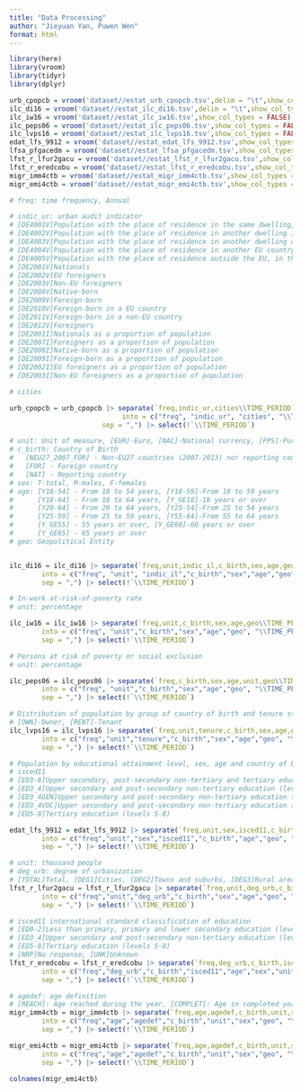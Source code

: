 ```yaml
---
title: "Data Processing"
author: "Jieyuan Yan, Puwen Wen"
format: html
---
```



```r
library(here)
library(vroom)
library(tidyr)
library(dplyr)
```

```r
urb_cpopcb = vroom('dataset//estat_urb_cpopcb.tsv',delim = "\t",show_col_types = FALSE)
ilc_di16 = vroom('dataset//estat_ilc_di16.tsv',delim = "\t",show_col_types = FALSE)
ilc_iw16 = vroom('dataset//estat_ilc_iw16.tsv',show_col_types = FALSE)
ilc_peps06 = vroom('dataset//estat_ilc_peps06.tsv',show_col_types = FALSE)
ilc_lvps16 = vroom('dataset//estat_ilc_lvps16.tsv',show_col_types = FALSE)
edat_lfs_9912 = vroom('dataset//estat_edat_lfs_9912.tsv',show_col_types = FALSE)
lfsa_pfgacedm = vroom('dataset//estat_lfsa_pfgacedm.tsv',show_col_types = FALSE)
lfst_r_lfur2gacu = vroom('dataset//estat_lfst_r_lfur2gacu.tsv',show_col_types = FALSE)
lfst_r_eredcobu = vroom('dataset//estat_lfst_r_eredcobu.tsv',show_col_types = FALSE)
migr_imm4ctb = vroom('dataset//estat_migr_imm4ctb.tsv',show_col_types = FALSE)
migr_emi4ctb = vroom('dataset//estat_migr_emi4ctb.tsv',show_col_types = FALSE)
```


```r

# freq: time frequency, Annual

# indic_ur: urban audit indicator
# [DE4001V]Population with the place of residence in the same dwelling, in the year before
# [DE4002V]Population with the place of residence in another dwelling in the same city/FUA, in the year before
# [DE4003V]Population with the place of residence in another dwelling outside the current city/FUA in the same country, in the year before
# [DE4004V]Population with the place of residence in another EU country, in the year before
# [DE4005V]Population with the place of residence outside the EU, in the year before
# [DE2001V]Nationals
# [DE2002V]EU foreigners
# [DE2003V]Non-EU foreigners
# [DE2008V]Native-born
# [DE2009V]Foreign-born
# [DE2010V]Foreign-born in a EU country
# [DE2011V]Foreign-born in a non-EU country
# [DE2012V]Foreigners
# [DE2001I]Nationals as a proportion of population
# [DE2007I]Foreigners as a proportion of population
# [DE2008I]Native-born as a proportion of population
# [DE2009I]Foreign-born as a proportion of population
# [DE2002I]EU foreigners as a proportion of population
# [DE2003I]Non-EU foreigners as a proportion of population

# cities

urb_cpopcb = urb_cpopcb |> separate(`freq,indic_ur,cities\\TIME_PERIOD`, 
                            into = c("freq", "indic_ur", "cities", "\\TIME_PERIOD"), 
                       sep = ",") |> select(!`\\TIME_PERIOD`)

```


```r

# unit: Unit of measure, [EUR]-Euro, [NAC]-National currency, [PPS]-Purchasing power standard (PPS)
# c_birth: Country of Birth
#   [NEU27_2007_FOR] - Non-EU27 countries (2007-2013) nor reporting country
#   [FOR] - Foreign country
#   [NAT] - Reporting country
# sex: T-total, M-males, F-females
# age: [Y18-54] - From 18 to 54 years, [Y18-59]-From 18 to 59 years
#      [Y18-64] - From 18 to 64 years, [Y_GE18]-18 years or over
#      [Y20-64] - From 20 to 64 years, [Y25-54]-From 25 to 54 years
#      [Y25-59] - From 25 to 59 years, [Y55-64]-From 55 to 64 years
#      [Y_GE55] - 55 years or over, [Y_GE60]-60 years or over
#      [Y_GE65] - 65 years or over
# geo: Geopolitical Entity


ilc_di16 = ilc_di16 |> separate(`freq,unit,indic_il,c_birth,sex,age,geo\\TIME_PERIOD`, 
        into = c("freq", "unit", "indic_il","c_birth","sex","age","geo", "\\TIME_PERIOD"), 
        sep = ",") |> select(!`\\TIME_PERIOD`)
```


```r
# In-work at-risk-of-poverty rate
# unit: percentage

ilc_iw16 = ilc_iw16 |> separate(`freq,unit,c_birth,sex,age,geo\\TIME_PERIOD`, 
        into = c("freq", "unit","c_birth","sex","age","geo", "\\TIME_PERIOD"), 
        sep = ",") |> select(!`\\TIME_PERIOD`)

```


```r
# Persons at risk of poverty or social exclusion
# unit: percentage

ilc_peps06 = ilc_peps06 |> separate(`freq,c_birth,sex,age,unit,geo\\TIME_PERIOD`, 
        into = c("freq", "unit","c_birth","sex","age","geo", "\\TIME_PERIOD"), 
        sep = ",") |> select(!`\\TIME_PERIOD`)
```


```r
# Distribution of population by group of country of birth and tenure status
# [OWN]-Owner, [RENT]-Tenant
ilc_lvps16 = ilc_lvps16 |> separate(`freq,unit,tenure,c_birth,sex,age,geo\\TIME_PERIOD`, 
        into = c("freq","unit","tenure","c_birth","sex","age","geo", "\\TIME_PERIOD"), 
        sep = ",") |> select(!`\\TIME_PERIOD`)
```
```r
# Population by educational attainment level, sex, age and country of birth
# isced11
# [ED3-8]Upper secondary, post-secondary non-tertiary and tertiary education (levels 3-8)
# [ED3_4]Upper secondary and post-secondary non-tertiary education (levels 3 and 4)
# [ED3_4GEN]Upper secondary and post-secondary non-tertiary education (levels 3 and 4) - general
# [ED3_4VOC]Upper secondary and post-secondary non-tertiary education (levels 3 and 4) - vocational
# [ED5-8]Tertiary education (levels 5-8)

edat_lfs_9912 = edat_lfs_9912 |> separate(`freq,unit,sex,isced11,c_birth,age,geo\\TIME_PERIOD`, 
        into = c("freq","unit","sex","isced11","c_birth","age","geo", "\\TIME_PERIOD"), 
        sep = ",") |> select(!`\\TIME_PERIOD`)
```

```r
# unit: thousand people
# deg_urb: degree of urbanization
# [TOTAL]Total, [DEG1]Cities, [DEG2]Towns and suburbs, [DEG3]Rural areas, [NRP]No response
lfst_r_lfur2gacu = lfst_r_lfur2gacu |> separate(`freq,unit,deg_urb,c_birth,sex,age,geo\\TIME_PERIOD`, 
        into = c("freq","unit","deg_urb","c_birth","sex","age","geo", "\\TIME_PERIOD"), 
        sep = ",") |> select(!`\\TIME_PERIOD`)

```
```r
# isced11 international standard classification of education
# [ED0-2]Less than primary, primary and lower secondary education (levels 0-2)
# [ED3_4]Upper secondary and post-secondary non-tertiary education (levels 3 and 4)
# [ED5-8]Tertiary education (levels 5-8)
# [NRP]No response, [UNK]Unknown
lfst_r_eredcobu = lfst_r_eredcobu |> separate(`freq,deg_urb,c_birth,isced11,age,sex,unit,geo\\TIME_PERIOD`, 
        into = c("freq","deg_urb","c_birth","isced11","age","sex","unit","geo", "\\TIME_PERIOD"), 
        sep = ",") |> select(!`\\TIME_PERIOD`)
```
```r
# agedef: age definition
# [REACH]: Age reached during the year, [COMPLET]: Age in completed years
migr_imm4ctb = migr_imm4ctb |> separate(`freq,age,agedef,c_birth,unit,sex,geo\\TIME_PERIOD`, 
        into = c("freq","age","agedef","c_birth","unit","sex","geo", "\\TIME_PERIOD"), 
        sep = ",") |> select(!`\\TIME_PERIOD`)
```

```r
migr_emi4ctb = migr_emi4ctb |> separate(`freq,age,agedef,c_birth,unit,sex,geo\\TIME_PERIOD`, 
        into = c("freq","age","agedef","c_birth","unit","sex","geo", "\\TIME_PERIOD"), 
        sep = ",") |> select(!`\\TIME_PERIOD`)
```

```r
colnames(migr_emi4ctb)
```


```r

```


```r
```


```r

```


